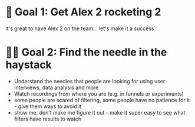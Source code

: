 # 🚀 Goal 1: Get Alex 2 rocketing 2

it's great to have Alex 2 on the team... let's make it a success

# 👩‍🔬 Goal 2: Find the needle in the haystack

* Understand the needles that people are looking for using user interviews, data analysis and more 
* Watch recordings from where you are (e.g. in funnels or experiments) 
* some people are scared of filtering, some people have no patience for it - give them ways to avoid it
* show me, don’t make me figure it out - make it super easy to see what filters have results to watch
